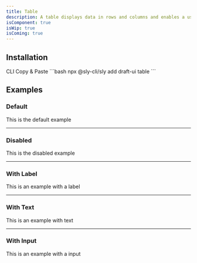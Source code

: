 ```yaml
---
title: Table
description: A table displays data in rows and columns and enables a user to navigate its contents via directional navigation keys, and optionally supports row selection and sorting.
isComponent: true
isWip: true
isComing: true
---
```


## Installation

<Tabs>
  <TabList aria-label="Preview and Code Tabs">
      <Tab id="cli-install">CLI</Tab>
      <Tab id="manual-install">Copy & Paste</Tab>
  </TabList>
  <TabPanel id="cli-install" className="px-0 [&_pre]:mt-0">
    ```bash
    npx @sly-cli/sly add draft-ui table
    ```
  </TabPanel>
  <TabPanel id="manual-install" className="px-0">
    <ComponentSource src="../../packages/ui/src/table.tsx" />
  </TabPanel>
</Tabs>

## Examples

### Default

This is the default example

---

### Disabled

This is the disabled example

---

### With Label

This is an example with a label

---

### With Text

This is an example with text

---

### With Input

This is an example with a input
